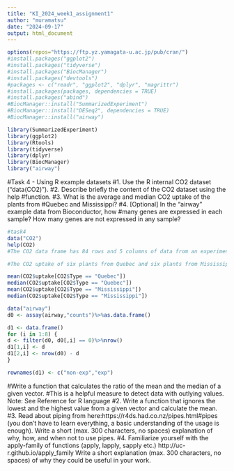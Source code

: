 ```yaml
---
title: "KI_2024_week1_assignment1"
author: "muramatsu"
date: "2024-09-17"
output: html_document
---
```


```r
options(repos="https://ftp.yz.yamagata-u.ac.jp/pub/cran/")
#install.packages("ggplot2")
#install.packages("tidyverse")
#install.packages("BiocManager")
#install.packages("devtools")
#packages <- c("readr", "ggplot2", "dplyr", "magrittr")
#install.packages(packages, dependencies = TRUE)
#install.packages("abind")
#BiocManager::install("SummarizedExperiment")
#BiocManager::install("DESeq2", dependencies = TRUE)
#BiocManager::install("airway")

library(SummarizedExperiment)
library(ggplot2)
library(Rtools)
library(tidyverse)
library(dplyr)
library(BiocManager)
library("airway")
```
#Task 4 - Using R example datasets
#1. Use the R internal CO2 dataset (“data(CO2)”).
#2. Describe briefly the content of the CO2 dataset using the help #function.
#3. What is the average and median CO2 uptake of the plants from #Quebec and Mississippi?
#4. [Optional] In the “airway” example data from Bioconductor, how #many genes are expressed in each sample? How many genes are not expressed in any sample?

```r
#task4
data("CO2")
help(CO2)
#The CO2 data frame has 84 rows and 5 columns of data from an experiment on the cold tolerance of the grass species Echinochloa crus-galli.

#The CO2 uptake of six plants from Quebec and six plants from Mississippi was measured at several levels of ambient CO2 concentration. Half the plants of each type were chilled overnight before the experiment was conducted.

mean(CO2$uptake[CO2$Type == "Quebec"])
median(CO2$uptake[CO2$Type == "Quebec"])
mean(CO2$uptake[CO2$Type == "Mississippi"])
median(CO2$uptake[CO2$Type == "Mississippi"])

data("airway")
d0 <- assay(airway,"counts")%>%as.data.frame()

d1 <- data.frame()
for (i in 1:8) {
d <- filter(d0, d0[,i] == 0)%>%nrow()
d1[1,i] <- d
d1[2,i] <- nrow(d0) - d
}

rownames(d1) <- c("non-exp","exp")
```

#Write a function that calculates the ratio of the mean and the median of a given vector.
#This is a helpful measure to detect data with outlying values. Note: See Reference for R language
#2. Write a function that ignores the lowest and the highest value from a given vector and calculate the mean.
#3. Read about piping from here:https://r4ds.had.co.nz/pipes.html#pipes (you don’t have to learn everything, a basic understanding of the usage is enough). Write a short (max. 300 characters, no spaces) explanation of why, how, and when not to use pipes.
#4. Familiarize yourself with the apply-family of functions (apply, lapply, sapply etc.) http://uc-r.github.io/apply_family Write a short explanation (max. 300 characters, no spaces) of why they could be useful in your work.

```r

```

```r

```


